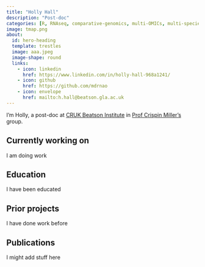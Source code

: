 ```yaml
---
title: "Holly Hall"
description: "Post-doc"
categories: [R, RNAseq, comparative-genomics, multi-OMICs, multi-species] # self-defined categories
image: tmap.png
about: 
  id: hero-heading
  template: trestles
  image: aaa.jpeg
  image-shape: round
  links:
    - icon: linkedin
      href: https://www.linkedin.com/in/holly-hall-968a1241/
    - icon: github
      href: https://github.com/mdrnao
    - icon: envelope
      href: mailto:h.hall@beatson.gla.ac.uk
---
```


:::{#hero-heading}

I'm Holly, a post-doc at [CRUK Beatson Institute](https://www.beatson.gla.ac.uk) in [Prof Crispin Miller's](https://www.beatson.gla.ac.uk/beatson-research/beatson-research-groups/crispin-miller-computational-biology.html) group.

## Currently working on

I am doing work

## Education

I have been educated

## Prior projects

I have done work before

:::

## Publications

I might add stuff here
